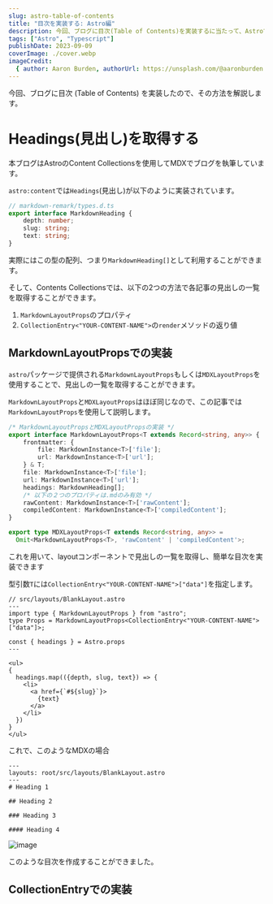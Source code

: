 ```yaml
---
slug: astro-table-of-contents
title: "目次を実装する: Astro編"
description: 今回、ブログに目次(Table of Contents)を実装するに当たって、Astroでの実装方法を調べたので、説明します
tags: ["Astro", "Typescript"]
publishDate: 2023-09-09
coverImage: ./cover.webp
imageCredit:
  { author: Aaron Burden, authorUrl: https://unsplash.com/@aaronburden }
---
```



今回、ブログに目次 (Table of Contents) を実装したので、その方法を解説します。

# Headings(見出し)を取得する

本ブログはAstroのContent Collectionsを使用してMDXでブログを執筆しています。

`astro:content`では`Headings`(見出し)が以下のように実装されています。

```ts
// markdown-remark/types.d.ts
export interface MarkdownHeading {
    depth: number;
    slug: string;
    text: string;
}
```

実際にはこの型の配列、つまり`MarkdownHeading[]`として利用することができます。

そして、Contents Collectionsでは、以下の2つの方法で各記事の見出しの一覧を取得することができます。

1. `MarkdownLayoutProps`のプロパティ
2. `CollectionEntry<"YOUR-CONTENT-NAME">`の`render`メソッドの返り値

## MarkdownLayoutPropsでの実装

`astro`パッケージで提供される`MarkdownLayoutProps`もしくは`MDXLayoutProps`を使用することで、見出しの一覧を取得することができます。

`MarkdownLayoutProps`と`MDXLayoutProps`はほぼ同じなので、この記事では`MarkdownLayoutProps`を使用して説明します。

```ts
/* MarkdownLayoutPropsとMDXLayoutPropsの実装 */
export interface MarkdownLayoutProps<T extends Record<string, any>> {
    frontmatter: {
        file: MarkdownInstance<T>['file'];
        url: MarkdownInstance<T>['url'];
    } & T;
    file: MarkdownInstance<T>['file'];
    url: MarkdownInstance<T>['url'];
    headings: MarkdownHeading[];
    /* 以下の２つのプロパティは.mdのみ有効 */
    rawContent: MarkdownInstance<T>['rawContent'];
    compiledContent: MarkdownInstance<T>['compiledContent'];
}

export type MDXLayoutProps<T extends Record<string, any>> = 
  Omit<MarkdownLayoutProps<T>, 'rawContent' | 'compiledContent'>;
```

これを用いて、layoutコンポーネントで見出しの一覧を取得し、簡単な目次を実装できます

型引数`T`には`CollectionEntry<"YOUR-CONTENT-NAME">["data"]`を指定します。

```tsx
// src/layouts/BlankLayout.astro
---
import type { MarkdownLayoutProps } from "astro";
type Props = MarkdownLayoutProps<CollectionEntry<"YOUR-CONTENT-NAME">["data"]>;

const { headings } = Astro.props
---

<ul>
{
  headings.map(({depth, slug, text}) => {
    <li>
      <a href={`#${slug}`}>
        {text}
      </a>
    </li>
  })
}
</ul>

```

これで、このようなMDXの場合

```mdx
---
layouts: root/src/layouts/BlankLayout.astro
---
# Heading 1

## Heading 2

### Heading 3

#### Heading 4
```

![image](./simple-toc.webp)

このような目次を作成することができました。

## CollectionEntryでの実装
